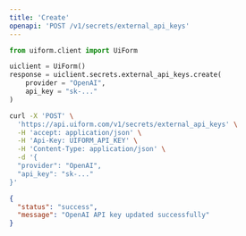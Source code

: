 ```yaml
---
title: 'Create'
openapi: 'POST /v1/secrets/external_api_keys'
---
```




<RequestExample>




```python python
from uiform.client import UiForm

uiclient = UiForm()
response = uiclient.secrets.external_api_keys.create(
    provider = "OpenAI",
    api_key = "sk-..."
)
```


```bash curl
curl -X 'POST' \
  'https://api.uiform.com/v1/secrets/external_api_keys' \
  -H 'accept: application/json' \
  -H 'Api-Key: UIFORM_API_KEY' \
  -H 'Content-Type: application/json' \
  -d '{
  "provider": "OpenAI",
  "api_key": "sk-..."
}'
```


</RequestExample>


<ResponseExample>

```json 200
{
  "status": "success",
  "message": "OpenAI API key updated successfully"
}
```

</ResponseExample>

